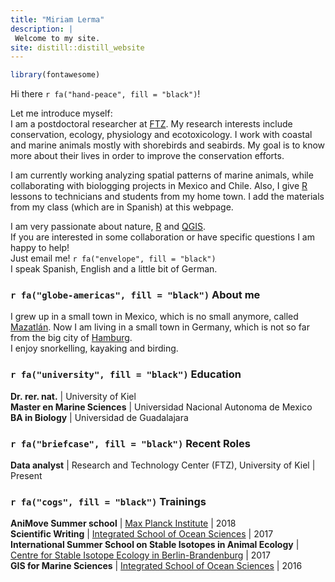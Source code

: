```yaml
---
title: "Miriam Lerma"
description: |
 Welcome to my site.
site: distill::distill_website
---
```


```r
library(fontawesome)
```

Hi there `r fa("hand-peace", fill = "black")`!

Let me introduce myself:  
I am a postdoctoral researcher at [FTZ](https://www.ftz.uni-kiel.de/de). My research interests include conservation, ecology, physiology and ecotoxicology. I work with coastal and marine animals mostly with shorebirds and seabirds. My goal is to know more about their lives in order to improve the conservation efforts.

I am currently working analyzing spatial patterns of marine animals, while collaborating with biologging projects in Mexico and Chile. Also, I give [R](https://www.r-project.org/about.html) lessons to technicians and students from my home town. I add the materials from my class (which are in Spanish) at this webpage. 

I am very passionate about nature, [R](https://www.r-project.org/about.html) and [QGIS](https://qgis.org/en/site/).  
If you are interested in some collaboration or have specific questions I am happy to help!    
Just email me! `r fa("envelope", fill = "black")`  
I speak Spanish, English and a little bit of German.    

### `r fa("globe-americas", fill = "black")` About  me
I grew up in a small town in Mexico, which is no small anymore, called [Mazatlán](https://www.google.com/maps/place/Mazatlan). Now I am living in a small town in Germany, which is not so far from the big city of [Hamburg](https://www.google.com/maps/place/Hamburgo/).  
I enjoy snorkelling, kayaking and birding.
  
  
### `r fa("university", fill = "black")` Education
**Dr. rer. nat.** | University of Kiel   
**Master en Marine Sciences**  | Universidad Nacional Autonoma de Mexico  
**BA in Biology**  | Universidad de Guadalajara

### `r fa("briefcase", fill = "black")` Recent Roles  
**Data analyst** | Research and Technology Center (FTZ), University of Kiel | Present  

### `r fa("cogs", fill = "black")` Trainings
**AniMove Summer school** | [Max Planck Institute](https://animove.org/) | 2018  
**Scientific Writing** | [Integrated School of Ocean Sciences](https://www.futureocean.org/de/isos/) | 2017  
**International Summer School on Stable Isotopes in Animal Ecology** | [Centre for Stable Isotope Ecology in Berlin-Brandenburg](http://www.izw-berlin.de/en/summer-school-on-stable-isotopes-in-animal-ecology-en.html) | 2017  
**GIS for Marine Sciences** | [Integrated School of Ocean Sciences](https://www.futureocean.org/de/isos/) | 2016  


